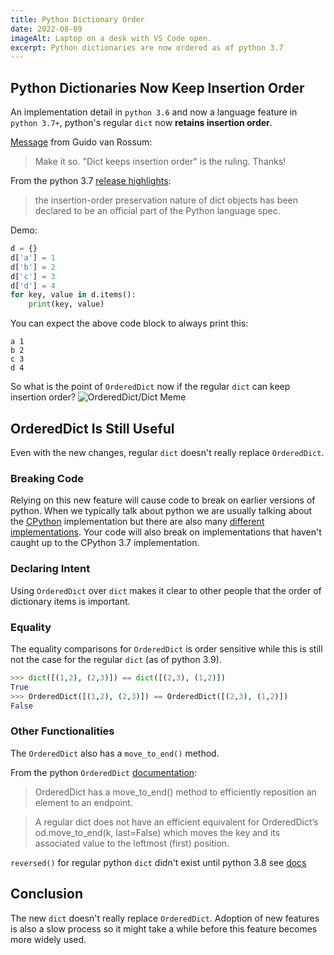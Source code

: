 ```yaml
---
title: Python Dictionary Order
date: 2022-08-09
imageAlt: Laptop on a desk with VS Code open.
excerpt: Python dictionaries are now ordered as of python 3.7
---
```


## Python Dictionaries Now Keep Insertion Order

An implementation detail in `python 3.6` and now a language feature in `python 3.7+`, python's regular `dict` now **retains insertion order**.

[Message](https://mail.python.org/pipermail/python-dev/2017-December/151283.html) from Guido van Rossum:
> Make it so. "Dict keeps insertion order" is the ruling. Thanks!

From the python 3.7 [release highlights](https://docs.python.org/3/whatsnew/3.7.html#:~:text=the%20insertion%2Dorder%20preservation%20nature%20of%20dict%20objects%20has%20been%20declared%20to%20be%20an%20official%20part%20of%20the%20Python%20language%20spec.):
> the insertion-order preservation nature of dict objects has been declared to be an official part of the Python language spec.

Demo:
```py
d = {}
d['a'] = 1
d['b'] = 2
d['c'] = 3
d['d'] = 4
for key, value in d.items():
    print(key, value)
```
You can expect the above code block to always print this:
```
a 1
b 2
c 3
d 4
```

So what is the point of `OrderedDict` now if the regular `dict` can keep insertion order?
![OrderedDict/Dict Meme](./dict-ordereddict-duplicate-meme.png)

## OrderedDict Is Still Useful

Even with the new changes, regular `dict` doesn't really replace `OrderedDict`.

### Breaking Code
Relying on this new feature will cause code to break on earlier versions of python. When we typically talk about python we are usually talking about the [CPython](https://www.python.org/) implementation but there are also many [different implementations](https://wiki.python.org/moin/PythonImplementations). Your code will also break on implementations that haven't caught up to the CPython 3.7 implementation.

### Declaring Intent

Using `OrderedDict` over `dict` makes it clear to other people that the order of dictionary items is important.

### Equality
The equality comparisons for `OrderedDict` is order sensitive while this is still not the case for the regular `dict` (as of python 3.9).

```py
>>> dict([(1,2), (2,3)]) == dict([(2,3), (1,2)])
True
>>> OrderedDict([(1,2), (2,3)]) == OrderedDict([(2,3), (1,2)])
False
```

### Other Functionalities

The `OrderedDict` also has a `move_to_end()` method.

From the python `OrderedDict` [documentation](https://docs.python.org/3/library/collections.html#:~:text=OrderedDict%20has%20a%20move_to_end,the%20leftmost%20(first)%20position):
> OrderedDict has a move_to_end() method to efficiently reposition an element to an endpoint.

> A regular dict does not have an efficient equivalent for OrderedDict’s od.move_to_end(k, last=False) which moves the key and its associated value to the leftmost (first) position.

`reversed()` for regular python `dict` didn't exist until python 3.8 see [docs](https://docs.python.org/3/library/collections.html#:~:text=Until%20Python%203.8%2C%20dict%20lacked%20a%20__reversed__()%20method.)

## Conclusion

The new `dict` doesn't really replace `OrderedDict`. Adoption of new features is also a slow process so it might take a while before this feature becomes more widely used.